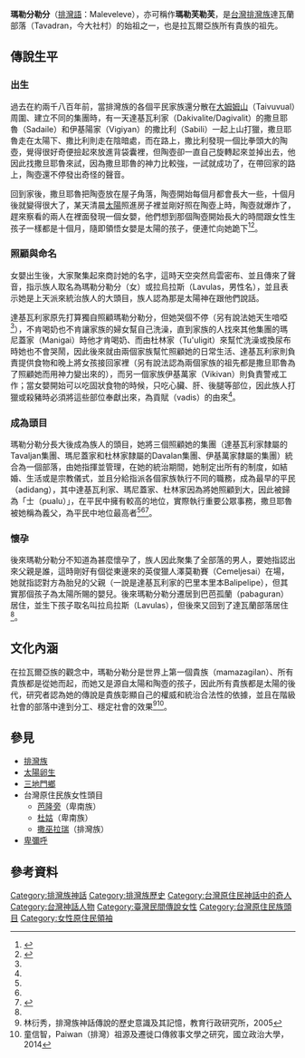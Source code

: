 '''瑪勒分勒分'''（[[排灣語|排灣語]]：Maleveleve），亦可稱作'''瑪勒芙勒芙'''，是[[台灣|台灣]][[排灣族|排灣族]]達瓦蘭部落（Tavadran，今大社村）的始祖之一，也是拉瓦爾亞族所有貴族的祖先。
==傳說生平==
===出生===
過去在約兩千八百年前，當排灣族的各個平民家族還分散在[[大姆姆山|大姆姆山]]（Taivuvual）周圍、建立不同的集團時，有一天達基瓦利家（Dakivalite/Dagivalit）的撒旦耶魯（Sadaile）和伊基陽家（Vigiyan）的撒比利（Sabili）一起上山打獵，撒旦耶魯走在太陽下、撒比利則走在陰暗處，而在路上，撒比利發現一個比拳頭大的陶壺，覺得很好奇便撿起來放進背袋囊裡，但陶壺卻一直自己旋轉起來並掉出去，他因此找撒旦耶魯來試，因為撒旦耶魯的神力比較強，一試就成功了，在帶回家的路上，陶壺還不停發出奇怪的聲音。

回到家後，撒旦耶魯把陶壺放在屋子角落，陶壺開始每個月都會長大一些，十個月後就變得很大了，某天清晨[[太陽|太陽]]照進房子裡並剛好照在陶壺上時，陶壺就爆炸了，趕來察看的兩人在裡面發現一個女嬰，他們想到那個陶壺開始長大的時間跟女性生孩子一樣都是十個月，隨即領悟女嬰是太陽的孩子，便連忙向她跪下<ref name="排灣族神話故事精選">{{cite web|author=陳枝烈|title=排灣族神話故事精選|url=https://www.govbooks.com.tw/books/87927|publisher=行政院原住民族委員會|isbn=9789860318142|accessdate=2012-03|archive-date=2020-12-04|archive-url=https://web.archive.org/web/20201204055625/https://www.govbooks.com.tw/books/87927|dead-url=no}}</ref><ref name="排灣：拉瓦爾亞族部落貴族之探源">{{cite web|author=德瑪拉拉德|title=排灣：拉瓦爾亞族部落貴族之探源|url=https://www.sanmin.com.tw/product/index/000318974|publisher=稻鄉出版社|isbn=9789867862068|accessdate=2002-09-01}}</ref>。
===照顧與命名===
女嬰出生後，大家聚集起來商討她的名字，這時天空突然烏雲密布、並且傳來了聲音，指示族人取名為瑪勒分勒分（女）或拉烏拉斯（Lavulas，男性名），並且表示她是上天派來統治族人的大頭目，族人認為那是太陽神在跟他們說話。

達基瓦利家原先打算獨自照顧瑪勒分勒分，但她哭個不停（另有說法她天生喑啞<ref name="排灣：拉瓦爾亞族部落貴族之探源"/>），不肯喝奶也不肯讓家族的婦女幫自己洗澡，直到家族的人找來其他集團的瑪尼蓋家（Manigai）時他才肯喝奶、而由杜林家（Tu'uligit）來幫忙洗澡或換尿布時她也不會哭鬧，因此後來就由兩個家族幫忙照顧她的日常生活、達基瓦利家則負責提供食物和晚上將女孩接回家裡（另有說法認為兩個家族的祖先都是撒旦耶魯為了照顧她而用神力變出來的），而另一個家族伊基萬家（Vikivan）則負責警戒工作；當女嬰開始可以吃固狀食物的時候，只吃心臟、肝、後腿等部位，因此族人打獵或殺豬時必須將這些部位奉獻出來，為貢賦（vadis）的由來<ref name="排灣族神話故事精選"/>。
===成為頭目===
瑪勒分勒分長大後成為族人的頭目，她將三個照顧她的集團（達基瓦利家隸屬的Tavaljan集團、瑪尼蓋家和杜林家隸屬的Davalan集團、伊基萬家隸屬的集團）統合為一個部落，由她指揮並管理，在她的統治期間，她制定出所有的制度，如結婚、生活或是宗教儀式，並且分給指派各個家族執行不同的職務，成為最早的平民（adidang），其中達基瓦利家、瑪尼蓋家、杜林家因為將她照顧到大，因此被歸為「士（pualu）」，在平民中擁有較高的地位，實際執行重要公眾事務，撒旦耶魯被她稱為義父，為平民中地位最高者<ref name="排灣族神話故事精選"/><ref name="排灣：拉瓦爾亞族部落貴族之探源"/><ref>{{cite web|url=http://digimuse.nmns.edu.tw/paihome/vusam/index.html|title=vusam部落組織|accessdate=|archive-date=2021-04-21|archive-url=https://web.archive.org/web/20210421153607/http://digimuse.nmns.edu.tw/paihome/vusam/index.html|dead-url=no}}</ref>。
===懷孕===
後來瑪勒分勒分不知道為甚麼懷孕了，族人因此聚集了全部落的男人，要她指認出來父親是誰，這時剛好有個從東邊來的英俊獵人澤莫勒賽（Cemeljesai）在場，她就指認對方為胎兒的父親（一說是達基瓦利家的巴里本里本Balipelipe），但其實那個孩子為太陽所賜的嬰兒。後來瑪勒分勒分遷居到巴芭孤蘭（pabaguran）居住，並生下孩子取名叫拉烏拉斯（Lavulas），但後來又回到了達瓦蘭部落居住<ref name="排灣：拉瓦爾亞族部落貴族之探源"/>。

==文化內涵==
在拉瓦爾亞族的觀念中，瑪勒分勒分是世界上第一個貴族（mamazagilan）、所有貴族都是從她而起，而她又是源自太陽和陶壺的孩子，因此所有貴族都是太陽的後代，研究者認為她的傳說是貴族彰顯自己的權威和統治合法性的依據，並且在階級社會的部落中達到分工、穩定社會的效果<ref name="排灣族神話傳說的歷史意識及其記憶">林衍秀，排灣族神話傳說的歷史意識及其記憶，教育行政研究所，2005</ref><ref>童信智，Paiwan（排灣）祖源及遷徙口傳敘事文學之研究，國立政治大學，2014</ref>。
==參見==
*[[排灣族|排灣族]]
*[[太陽卵生|太陽卵生]]
*[[三地門鄉|三地門鄉]]
*台灣原住民族女性頭目
**[[芭隆旁|芭隆旁]]（卑南族）
**[[杜姑|杜姑]]（卑南族）
**[[撒巫拉瑞|撒巫拉瑞]]（排灣族）
*[[卑彌呼|卑彌呼]]

==參考資料==
{{reflist}}

[[Category:排灣族神話|Category:排灣族神話]]
[[Category:排灣族歷史|Category:排灣族歷史]]
[[Category:台灣原住民神話中的奇人|Category:台灣原住民神話中的奇人]]
[[Category:台灣神話人物|Category:台灣神話人物]]
[[Category:臺灣民間傳說女性|Category:臺灣民間傳說女性]]
[[Category:台灣原住民族頭目|Category:台灣原住民族頭目]]
[[Category:女性原住民領袖|Category:女性原住民領袖]]